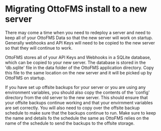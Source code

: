 # Migrating OttoFMS install to a new server

There may come a time when you need to redeploy a server and need to keep all of your OttoFMS Data so that the new server will work on startup. Generally webhooks and API Keys will need to be copied to the new server so that they will continue to work.

OttoFMS stores all of your API Keys and Webhooks in a SQLite database, which can be copied to your new server. The database is stored in the 'db.sqlite' file in the data folder of the OttoFMS application directory. Copy this file to the same location on the new server and it will be picked up by OttoFMS on startup.

If you have set up offsite backups for your server or you are using any environment variables, you should also copy the contents of the 'config' directory from the old server to the new server. This should ensure that your offsite backups continue working and that your envirnment variables are set correctly. You will also need to copy over the offsite backup schedule to make sure that the backups continue to run. Make sure to keep the name and details fo the schedule the same as OttoFMS relies on the name of the schedule to send the backups to the offsite storage.
